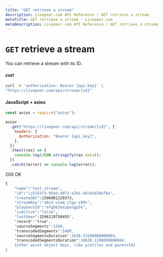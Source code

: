 ```yaml
---
title: "GET retrieve a stream"
description: Livepeer.com API Reference | GET retrieve a stream
metaTitle: GET retrieve a stream - Livepeer.com
metaDescription: Livepeer.com API Reference | GET retrieve a stream
---
```


# `GET` retrieve a stream

You can retrieve a stream with its ID.

#### curl

```bash
curl -H 'authorization: Bearer {api-key}' \
"https://livepeer.com/api/stream/{id}"

```

#### JavaScript + axios

```javascript
const axios = require("axios");

axios
  .get("https://livepeer.com/api/stream/{id}", {
    headers: {
      Authorization: "Bearer {api_key}",
    },
  })
  .then((res) => {
    console.log(JSON.stringify(res.data));
  })
  .catch((error) => console.log(error));
```

200 OK

```bash
{
    "name":"test_stream",
    "id":"ijkl61f3-95bd-4971-a7b1-4dcb5d39e78a",
    "createdAt":1596081229373,
    "streamKey":"abcd-uimq-jtgy-x98v",
    "playbackId":"efghb2mxupongp5k",
    "isActive":"false",
    "lastSeen":1596119750455",
    "record":"true",
    "sourceSegments":1360,
    "transcodedSegments":5480,
    "sourceSegmentsDuration":2630.53200000000004,
    "transcodedSegmentsDuration":10620.1280000000004,
    {other asset object keys, like profiles and parentId}
}
```
